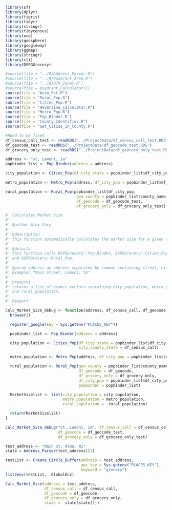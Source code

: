 ```r
library(sf)
library(dplyr)
library(tigris)
library(tidyr)
library(stringr)
library(tidycensus)
library(oce)
library(geosphere)
library(googleway)
library(ggmap)
library(stringr)
library(cli)
library(DSPGGrocery)
```

```r
#source(file = "../R/Address_Parser.R")
#source(file = "../R/Quadrant_Area.R")
#source(file = "../R/UTM_Zoner.R")
#source(file = Quadrant_Calculator())
source(file = "Auto_Pct.R")
source(file = "Rural_Pop.R")
source(file = "Cities_Pop.R")
source(file = "Haversine_Calculator.R")
source(file = "Metro_Pop.R")
source(file = "Pop_Binder.R")
source(file = "County_Identifier.R")
source(file = "Get_Cities_In_County.R")

#Need to be fixed
df_census_call_test <- readRDS("../ProjectData/df_census_call_test.RDS")
df_geocode_test <- readRDS("../ProjectData/df_geocode_test.RDS")
df_grocery_only_test <- readRDS("../ProjectData/df_grocery_only_test.RDS")
```


```r
address <- "st, Lamoni, ia"
popbinder_list <- Pop_Binder(address = address)

city_population <- Cities_Pop(df_city_state = popbinder_list$df_city_pop, city_county_state = df_census_call_test)

metro_population <- Metro_Pop(address, df_city_pop = popbinder_list$df_city_pop)

rural_population <- Rural_Pop(popbinder_list$df_city_pop,
                               geo_county = popbinder_list$county_name,
                               df_geocode = df_geocode_test,
                               df_grocery_only = df_grocery_only_test)

```


```r
#' Calculates Market Size
#' 
#' @author Alex Cory
#' 
#' @description 
#' this function automatically calculates the market size for a given address value.
#' 
#' @details
#' this function calls DSPGGrocery::Pop_Binder, DSPGGrocery::Cities_Pop, DSPGGrocery::Metro_Pop
#' and DSPGGrocery::Rural_Pop.
#' 
#' @param address an address separated by commas containing street, city, and abbreviated state.
#' Example: "Main Street, Lamoni, IA"
#' 
#' @returns
#' returns a list of atomic vectors containing city_population, metro_population,
#' and rural_population.
#' 
#' @export

Calc_Market_Size_debug <- function(address, df_census_call, df_geocode, df_grocery_only) {
  browser()

  register_google(key = Sys.getenv("PLACES_KEY"))

  popbinder_list <- Pop_Binder(address = address)

  city_population <- Cities_Pop(df_city_state = popbinder_list$df_city_pop,
                                city_county_state = df_census_call)

  metro_population <- Metro_Pop(address, df_city_pop = popbinder_list$df_city_pop)

  rural_population <- Rural_Pop(geo_county = popbinder_list$county_name,
                                df_geocode = df_geocode,
                                df_grocery_only = df_grocery_only,
                                df_city_pop = popbinder_list$df_city_pop,
                                popbinder = popbinder_list)

  MarketSizelist <- list(city_population = city_population,
                         metro_population = metro_population,
                         rural_population =  rural_population)

  return(MarketSizelist)
}
```

```r
Calc_Market_Size_debug("St, Lamoni, IA", df_census_call = df_census_call_test, 
                       df_geocode = df_geocode_test,
                       df_grocery_only = df_grocery_only_test)
```

```r
test_address <- "Main St, Alma, WI"
state = Address_Parser(test_address)[3]

testList <- Create_Circle_Buffer(address = test_address, 
                                 api_key = Sys.getenv("PLACES_KEY"), 
                                 keyword = "grocery")
list2env(testList, .GlobalEnv)
```

```r
Calc_Market_Size(address = test_address, 
                 df_census_call = df_census_call, 
                 df_geocode = df_geocode, 
                 df_grocery_only = df_grocery_only,
                 state =  state$state[1])
```

